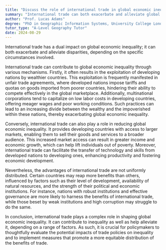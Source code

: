 ```yaml
---
title: "Discuss the role of international trade in global economic inequality"
summary: "International trade can both exacerbate and alleviate global economic inequality, depending on the circumstances."
author: "Prof. Lucas Adams"
degree: "PhD in Geographic Information Systems, University College London"
tutor_type: "A-Level Geography Tutor"
date: 2024-08-29
---
```


International trade has a dual impact on global economic inequality; it can both exacerbate and alleviate disparities, depending on the specific circumstances involved.

International trade can contribute to global economic inequality through various mechanisms. Firstly, it often results in the exploitation of developing nations by wealthier countries. This exploitation is frequently manifested in unfair trade agreements, where developed nations impose tariffs and quotas on goods imported from poorer countries, hindering their ability to compete effectively in the global marketplace. Additionally, multinational corporations tend to capitalize on low labor costs in developing countries, offering meager wages and poor working conditions. Such practices can lead to an increasing divide between the wealthy and the impoverished within these nations, thereby exacerbating global economic inequality.

Conversely, international trade can also play a role in reducing global economic inequality. It provides developing countries with access to larger markets, enabling them to sell their goods and services to a broader audience. This increased market access can result in greater income and economic growth, which can help lift individuals out of poverty. Moreover, international trade can facilitate the transfer of technology and skills from developed nations to developing ones, enhancing productivity and fostering economic development.

Nevertheless, the advantages of international trade are not uniformly distributed. Certain countries may reap more benefits than others, influenced by factors such as their level of development, availability of natural resources, and the strength of their political and economic institutions. For instance, nations with robust institutions and effective governance are more likely to harness the benefits of international trade, while those beset by weak institutions and high corruption may struggle to do the same.

In conclusion, international trade plays a complex role in shaping global economic inequality. It can contribute to inequality as well as help alleviate it, depending on a range of factors. As such, it is crucial for policymakers to thoughtfully evaluate the potential impacts of trade policies on inequality and to implement measures that promote a more equitable distribution of the benefits of trade.
    